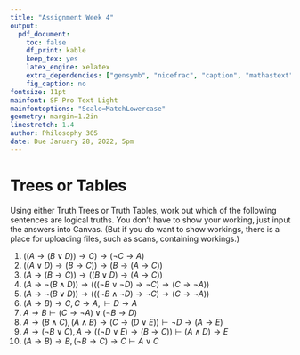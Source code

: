 ```yaml
---
title: "Assignment Week 4"
output:
  pdf_document:
    toc: false
    df_print: kable
    keep_tex: yes
    latex_engine: xelatex
    extra_dependencies: ["gensymb", "nicefrac", "caption", "mathastext"]
    fig_caption: no
fontsize: 11pt
mainfont: SF Pro Text Light
mainfontoptions: "Scale=MatchLowercase"
geometry: margin=1.2in
linestretch: 1.4
author: Philosophy 305
date: Due January 28, 2022, 5pm
---
```


# Trees or Tables

Using either Truth Trees or Truth Tables, work out which of the following sentences are logical truths. You don't have to show your working, just input the answers into Canvas. (But if you do want to show workings, there is a place for uploading files, such as scans, containing workings.)

1. $((A \rightarrow (B \vee D)) \rightarrow C) \rightarrow (\neg C \rightarrow A)$
2. $((A \vee D) \rightarrow (B \rightarrow C)) \rightarrow (B \rightarrow (A \rightarrow C))$
3. $(A \rightarrow (B \rightarrow C)) \rightarrow ((B \vee D) \rightarrow (A \rightarrow C))$
4. $(A \rightarrow \neg (B \wedge D)) \rightarrow (((\neg B \vee \neg D) \rightarrow \neg C) \rightarrow (C \rightarrow \neg A))$
5. $(A \rightarrow \neg (B \vee D)) \rightarrow (((\neg B \wedge \neg D) \rightarrow \neg C) \rightarrow (C \rightarrow \neg A))$
6. $(A \rightarrow B) \rightarrow C, C \rightarrow A, \vdash D \rightarrow A$
7. $A \rightarrow B \vdash (C \rightarrow \neg A) \vee (\neg B \rightarrow D)$
8. $A \rightarrow (B \wedge C), (A \wedge B) \rightarrow (C \rightarrow (D \vee E)) \vdash \neg D \rightarrow (A \rightarrow E)$
9. $A \rightarrow (\neg B \vee C), A \rightarrow ((\neg D \vee E) \rightarrow (B \rightarrow C)) \vdash (A \wedge D) \rightarrow E$
10. $(A \rightarrow B) \rightarrow B, (\neg B \rightarrow C) \rightarrow C \vdash A \vee C$